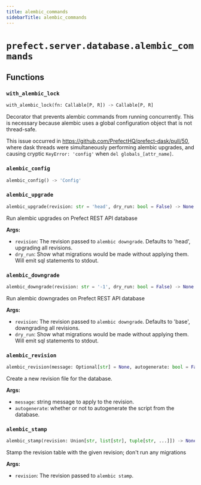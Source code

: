 ```yaml
---
title: alembic_commands
sidebarTitle: alembic_commands
---
```


# `prefect.server.database.alembic_commands`

## Functions

### `with_alembic_lock` <sup><a href="https://github.com/prefecthq/prefect/blob/main/src/prefect/server/database/alembic_commands.py#L22" target="_blank"><Icon icon="github" size="14" /></a></sup>

```python
with_alembic_lock(fn: Callable[P, R]) -> Callable[P, R]
```


Decorator that prevents alembic commands from running concurrently.
This is necessary because alembic uses a global configuration object
that is not thread-safe.

This issue occurred in https://github.com/PrefectHQ/prefect-dask/pull/50, where
dask threads were simultaneously performing alembic upgrades, and causing
cryptic `KeyError: 'config'` when `del globals_[attr_name]`.


### `alembic_config` <sup><a href="https://github.com/prefecthq/prefect/blob/main/src/prefect/server/database/alembic_commands.py#L41" target="_blank"><Icon icon="github" size="14" /></a></sup>

```python
alembic_config() -> 'Config'
```

### `alembic_upgrade` <sup><a href="https://github.com/prefecthq/prefect/blob/main/src/prefect/server/database/alembic_commands.py#L54" target="_blank"><Icon icon="github" size="14" /></a></sup>

```python
alembic_upgrade(revision: str = 'head', dry_run: bool = False) -> None
```


Run alembic upgrades on Prefect REST API database

**Args:**
- `revision`: The revision passed to `alembic downgrade`. Defaults to 'head', upgrading all revisions.
- `dry_run`: Show what migrations would be made without applying them. Will emit sql statements to stdout.


### `alembic_downgrade` <sup><a href="https://github.com/prefecthq/prefect/blob/main/src/prefect/server/database/alembic_commands.py#L76" target="_blank"><Icon icon="github" size="14" /></a></sup>

```python
alembic_downgrade(revision: str = '-1', dry_run: bool = False) -> None
```


Run alembic downgrades on Prefect REST API database

**Args:**
- `revision`: The revision passed to `alembic downgrade`. Defaults to 'base', downgrading all revisions.
- `dry_run`: Show what migrations would be made without applying them. Will emit sql statements to stdout.


### `alembic_revision` <sup><a href="https://github.com/prefecthq/prefect/blob/main/src/prefect/server/database/alembic_commands.py#L91" target="_blank"><Icon icon="github" size="14" /></a></sup>

```python
alembic_revision(message: Optional[str] = None, autogenerate: bool = False, **kwargs: Any) -> None
```


Create a new revision file for the database.

**Args:**
- `message`: string message to apply to the revision.
- `autogenerate`: whether or not to autogenerate the script from the database.


### `alembic_stamp` <sup><a href="https://github.com/prefecthq/prefect/blob/main/src/prefect/server/database/alembic_commands.py#L110" target="_blank"><Icon icon="github" size="14" /></a></sup>

```python
alembic_stamp(revision: Union[str, list[str], tuple[str, ...]]) -> None
```


Stamp the revision table with the given revision; don't run any migrations

**Args:**
- `revision`: The revision passed to `alembic stamp`.

